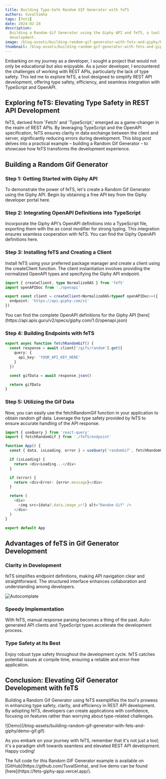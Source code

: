 ```yaml
---
title: Building Type-Safe Random GIF Generator with feTS
authors: tuvalSimha
tags: [fets]
date: 2024-02-28
description:
  Building a Random Gif Generator using the Giphy API and feTS, a tool designed to simplify REST API
  development.
image: /blog-assets/building-random-gif-generator-with-fets-and-giphy/banner.png
thumbnail: /blog-assets/building-random-gif-generator-with-fets-and-giphy/banner.png
---
```



Embarking on my journey as a developer, I sought a project that would not only be educational but
also enjoyable. As a junior developer, I encountered the challenges of working with REST APIs,
particularly the lack of type safety. This led me to explore feTS, a tool designed to simplify REST
API development, offering type safety, efficiency, and seamless integration with TypeScript and
OpenAPI.

## Exploring feTS: Elevating Type Safety in REST API Development

feTS, derived from 'Fetch' and 'TypeScript,' emerged as a game-changer in the realm of REST APIs. By
leveraging TypeScript and the OpenAPI specification, feTS ensures clarity in data exchange between
the client and server, significantly reducing errors during development. This blog post delves into
a practical example – building a Random Gif Generator – to showcase how feTS transforms the
development experience.

## Building a Random Gif Generator

### Step 1: Getting Started with Giphy API

To demonstrate the power of feTS, let's create a Random Gif Generator using the Giphy API. Begin by
obtaining a free API key from the Giphy developer portal here.

### Step 2: Integrating OpenAPI Definitions into TypeScript

Incorporate the Giphy API's OpenAPI definitions into a TypeScript file, exporting them with the as
const modifier for strong typing. This integration ensures seamless cooperation with feTS. You can
find the Giphy OpenAPI definitions here.

### Step 3: Installing feTS and Creating a Client

Install feTS using your preferred package manager and create a client using the createClient
function. The client instantiation involves providing the normalized OpenAPI types and specifying
the Giphy API endpoint.

```typescript
import { createClient, type NormalizeOAS } from 'feTS'
import openAPIDoc from './openapi'

export const client = createClient<NormalizeOAS<typeof openAPIDoc>>({
  endpoint: 'https://api.giphy.com/v1'
})
```

<Callout type="info" emoji="📦">
  You can find the complete OpenAPI definitions for the Giphy API
  [here](https://api.apis.guru/v2/specs/giphy.com/1.0/openapi.json)
</Callout>

### Step 4: Building Endpoints with feTS

```typescript
export async function fetchRandomGif() {
  const response = await client['/gifs/random'].get({
    query: {
      api_key: 'YOUR_API_KEY_HERE'
    }
  })

  const gifData = await response.json()

  return gifData
}
```

### Step 5: Utilizing the Gif Data

Now, you can easily use the fetchRandomGif function in your application to obtain random gif data.
Leverage the type safety provided by feTS to ensure accurate handling of the API response.

```typescript
import { useQuery } from 'react-query'
import { fetchRandomGif } from './feTS/endpoint'

function App() {
  const { data, isLoading, error } = useQuery('randomGif', fetchRandomGif)

  if (isLoading) {
    return <div>Loading...</div>
  }

  if (error) {
    return <div>Error: {error.message}</div>
  }

  return (
    <div>
      <img src={data?.data.image_url} alt="Random Gif" />
    </div>
  )
}

export default App
```

## Advantages of feTS in Gif Generator Development

### Clarity in Development

feTS simplifies endpoint definitions, making API navigation clear and straightforward. The
structured interface enhances collaboration and understanding among developers.

![Autocomplate](/blog-assets/building-random-gif-generator-with-fets-and-giphy/auto.png)

### Speedy Implementation

With feTS, manual response parsing becomes a thing of the past. Auto-generated API clients and
TypeScript types accelerate the development process.

### Type Safety at Its Best

Enjoy robust type safety throughout the development cycle. feTS catches potential issues at compile
time, ensuring a reliable and error-free application.

## Conclusion: Elevating Gif Generator Development with feTS

Building a Random Gif Generator using feTS exemplifies the tool's prowess in enhancing type safety,
clarity, and efficiency in REST API development. By adopting feTS, developers can create
applications with confidence, focusing on features rather than worrying about type-related
challenges.

<div className="flex w-full flex-row justify-center">
  ![Demo](/blog-assets/building-random-gif-generator-with-fets-and-giphy/demo-gif.gif)
</div>

As you embark on your journey with feTS, remember that it's not just a tool; it's a paradigm shift
towards seamless and elevated REST API development. Happy coding!

<Callout type="info" emoji="🚀">
  The full code for this Random GIF Generator example is available on
  [GitHub](https://github.com/TuvalSimha), and live demo can be found
  [here](https://fets-giphy-app.vercel.app/).
</Callout>
